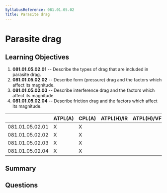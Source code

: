 ```yaml
---
SyllabusReference: 081.01.05.02
Title: Parasite drag
---
```


# Parasite drag

## Learning Objectives

1. **081.01.05.02.01** -- Describe the types of drag that are included in
   parasite drag.
2. **081.01.05.02.02** -- Describe form (pressure) drag and the factors which
   affect its magnitude.
3. **081.01.05.02.03** -- Describe interference drag and the factors which
   affect its magnitude.
4. **081.01.05.02.04** -- Describe friction drag and the factors which affect
   its magnitude.

|                 | ATPL(A) | CPL(A) | ATPL(H)/IR | ATPL(H)/VFR | CPL(H) | IR  | CBIR(A) |
| --------------- | ------- | ------ | ---------- | ----------- | ------ | --- | ------- |
| 081.01.05.02.01 | X       | X      |            |             |        |     |         |
| 081.01.05.02.02 | X       | X      |            |             |        |     |         |
| 081.01.05.02.03 | X       | X      |            |             |        |     |         |
| 081.01.05.02.04 | X       | X      |            |             |        |     |         |

## Summary

## Questions
